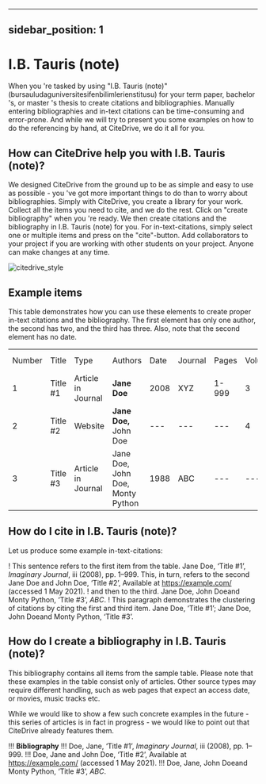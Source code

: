
---
sidebar_position: 1
---

# I.B. Tauris (note)

When you 're tasked by using "I.B. Tauris (note)" (bursauludaguniversitesifenbilimlerienstitusu) for your term paper, bachelor 's, or master 's thesis to create citations and bibliographies.
Manually entering bibliographies and in-text citations can be time-consuming and error-prone. And while we will try to present you some examples on how to do the referencing by hand, at CiteDrive, we do it all for you.

<!---
## About  I.B. Tauris (note)

* Title: I.B. Tauris (note)
* Short Title (Id): bursauludaguniversitesifenbilimlerienstitusu)
* Authors: I.B. Tauris (note)
* Download: I.B. Tauris (note)
 --->

## How can CiteDrive help you with I.B. Tauris (note)?

We designed CiteDrive from the ground up to be as simple and easy to use as possible - you 've got more important things to do than to worry about bibliographies. Simply with CiteDrive, you create a library for your work. Collect all the items you need to cite, and we do the rest. Click on "create bibliography" when you 're ready. We then create citations and the bibliography in I.B. Tauris (note) for you. For in-text-citations, simply select one or multiple items and press on the "cite"-button. Add collaborators to your project if you are working with other students on your project. Anyone can make changes at any time.


![citedrive_style](images/ib-tauris-note.svg "Choose I.B. Tauris (note) in the CiteDrive App")


## Example items

This table demonstrates how you can use these elements to create proper in-text citations and the bibliography. The first element has only one author, the second has two, and the third has three. Also, note that the second element has no date.


<table>
  <tr>
   <td>Number
   </td>
   <td>Title
   </td>
   <td>Type
   </td>
   <td>Authors
   </td>
   <td>Date
   </td>
   <td>Journal
   </td>
   <td>Pages
   </td>
   <td>Volume
   </td>
   <td>Issue
   </td>
   <td>Access Date
   </td>
  </tr>
  <tr>
   <td>1
   </td>
   <td>Title #1
   </td>
   <td>Article in Journal
   </td>
   <td><strong>Jane Doe</strong>
   </td>
   <td>2008
   </td>
   <td>XYZ
   </td>
   <td>1-999
   </td>
   <td>3
   </td>
   <td>2
   </td>
   <td>--
   </td>
  </tr>
  <tr>
   <td>
2
   </td>
   <td>Title #2
   </td>
   <td>Website
   </td>
   <td><strong>Jane Doe, </strong>John Doe
   </td>
   <td>---
   </td>
   <td>---
   </td>
   <td>---
   </td>
   <td>4
   </td>
   <td>---
   </td>
   <td>2020-05-01
   </td>
  </tr>
  <tr>
   <td>3
   </td>
   <td>Title #3
   </td>
   <td>Article in Journal
   </td>
   <td>Jane Doe, John Doe, Monty Python
   </td>
   <td>1988
   </td>
   <td>ABC
   </td>
   <td>---
   </td>
   <td>---
   </td>
   <td>16
   </td>
   <td>---
   </td>
  </tr>
</table>



## How do I cite in  I.B. Tauris (note)?

Let us produce some example in-text-citations:

! This sentence refers to the first item from the table. Jane Doe, ‘Title #1’, <i>Imaginary Journal</i>, iii (2008), pp. 1–999. This, in turn, refers to the second Jane Doe and John  Doe, ‘Title #2’, Available at https://example.com/ (accessed 1 May 2021).
! and then to the third.  Jane Doe, John Doeand Monty Python, ‘Title #3’, <i>ABC</i>.
! This paragraph demonstrates the clustering of citations by citing the first and third item. Jane Doe, ‘Title #1’; Jane Doe, John Doeand Monty Python, ‘Title #3’.



## How do I create a bibliography in I.B. Tauris (note)?

This bibliography contains all items from the sample table. Please note that these examples in the table consist only of articles. Other source types may require different handling, such as web pages that expect an access date, or movies, music tracks etc.

While we would like to show a few such concrete examples in the future - this series of articles is in fact in progress - we would like to point out that CiteDrive already features them.


!!! **Bibliography**
!!! Doe, Jane, ‘Title #1’, <i>Imaginary Journal</i>, iii (2008), pp. 1–999.
!!! Doe, Jane and John  Doe, ‘Title #2’, Available at https://example.com/ (accessed 1 May 2021).
!!! Doe, Jane, John Doeand Monty Python, ‘Title #3’, <i>ABC</i>.


```
        
